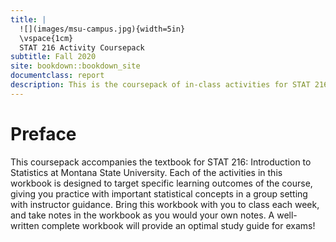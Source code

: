 ```yaml
--- 
title: |
  ![](images/msu-campus.jpg){width=5in} 
  \vspace{1cm}  
  STAT 216 Activity Coursepack
subtitle: Fall 2020
site: bookdown::bookdown_site
documentclass: report
description: This is the coursepack of in-class activities for STAT 216 Fall 2020.
---
```


<!-- Comment out next three lines to remove blank page after title page -->
\newpage
\thispagestyle{empty}
\mbox{}

\setcounter{tocdepth}{0}
\tableofcontents
\setcounter{page}{1}

\newpage
# Preface {-}

This coursepack accompanies the textbook for STAT 216: Introduction to Statistics at Montana State University. Each of the activities in this workbook is designed to target specific learning outcomes of the course, giving you practice with important statistical concepts in a group setting with instructor guidance. Bring this workbook with you to class each week, and take notes in the workbook as you would your own notes. A well-written complete workbook will provide an optimal study guide for exams!
